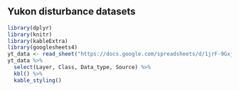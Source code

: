 ## Yukon disturbance datasets

```r
library(dplyr)
library(knitr)
library(kableExtra)
library(googlesheets4)
yt_data <- read_sheet("https://docs.google.com/spreadsheets/d/1jrF-9GxjVUxCpmETts-CGrAiqsv6Wm407Qsez8uCN8k/edit#gid=521699518", sheet="YT")
yt_data %>%
  select(Layer, Class, Data_type, Source) %>%
  kbl() %>%
  kable_styling()
```